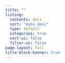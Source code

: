 ```yaml
---
title: ""
listing:
  contents: docs
  sort: "date desc"
  type: default
  categories: true
  sort-ui: false
  filter-ui: false
page-layout: full
title-block-banner: true
---
```

